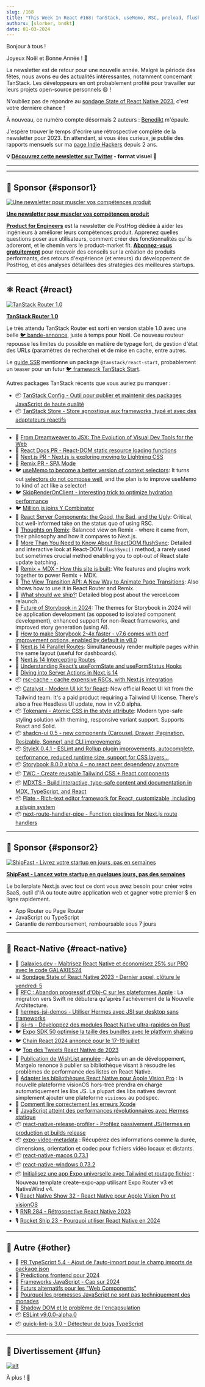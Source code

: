 ```yaml
---
slug: /168
title: "This Week In React #168: TanStack, useMemo, RSC, preload, flushSync, shadcn-ui, MDX, Storybook, StyleX, TWC, Tokenami, Catalyst, rsc-cache, WishList, VisionOS, Hermes, release-profiler..."
authors: [slorber, bndkt]
date: 01-03-2024
---
```


Bonjour à tous !

Joyeux Noël et Bonne Année ! 🥂

La newsletter est de retour pour une nouvelle année. Malgré la période des fêtes, nous avons eu des actualités intéressantes, notamment concernant TanStack. Les développeurs en ont probablement profité pour travailler sur leurs projets open-source personnels 😄 !

N'oubliez pas de répondre au [sondage State of React Native 2023](https://stateofreactnative.com/), c'est votre dernière chance !

À nouveau, ce numéro compte désormais 2 auteurs : [Benedikt](https://twitter.com/bndkt) m'épaule.

J'espère trouver le temps d'écrire une rétrospective complète de la newsletter pour 2023. En attendant, si vous êtes curieux, je publie des rapports mensuels sur ma [page Indie Hackers](https://www.indiehackers.com/product/french-react-newsletter) depuis 2 ans.

<!-- truncate -->

**💡 [Découvrez cette newsletter sur Twitter](https://slo.im/thread) - format visuel 🎨**

---


<Support />

---

## 💸 Sponsor {#sponsor1}

[![Une newsletter pour muscler vos compétences produit](/emails/issues/168/posthog.png)](https://newsletter.posthog.com/?utm_source=twir&utm_campaign=twir)

**[Une newsletter pour muscler vos compétences produit](https://newsletter.posthog.com/?utm_source=twir&utm_campaign=twir)**

[**Product for Engineers**](https://newsletter.posthog.com/?utm_source=twir&utm_campaign=twir) est la newsletter de PostHog dédiée à aider les ingénieurs à améliorer leurs compétences produit. Apprenez quelles questions poser aux utilisateurs, comment créer des fonctionnalités qu'ils adoreront, et le chemin vers le product-market fit. [**Abonnez-vous gratuitement**](https://newsletter.posthog.com/?utm_source=twir&utm_campaign=twir) pour recevoir des conseils sur la création de produits performants, des retours d'expérience (et erreurs) du développement de PostHog, et des analyses détaillées des stratégies des meilleures startups.

---

## ⚛️ React {#react}

[![TanStack Router 1.0](/emails/issues/168/tanstack-router.jpg)](https://tanstack.com/router/v1)

**[TanStack Router 1.0](https://tanstack.com/router/v1)**

Le très attendu TanStack Router est sorti en version stable 1.0 avec une belle [🐦 bande-annonce](https://twitter.com/tannerlinsley/status/1738709130213560497), juste à temps pour Noël. Ce nouveau routeur repousse les limites du possible en matière de typage fort, de gestion d'état des URLs (paramètres de recherche) et de mise en cache, entre autres.

Le [guide SSR](https://tanstack.com/router/v1/docs/guide/ssr) mentionne un package `@tanstack/react-start`, probablement un teaser pour un futur [🐦 framework TanStack Start](https://twitter.com/sebastienlorber/status/1742589454563369123).

Autres packages TanStack récents que vous auriez pu manquer :

- 📦 [TanStack Config - Outil pour publier et maintenir des packages JavaScript de haute qualité](https://github.com/TanStack/config)
- 📦 [TanStack Store - Store agnostique aux frameworks, typé et avec des adaptateurs réactifs](https://tanstack.com/store/latest)

---

- 💸 [From Dreamweaver to JSX: The Evolution of Visual Dev Tools for the Web](https://mightymeld.com/blog/browser-dev-tools-understand-code?utm_source=thisweekinreact&utm_medium=newsletter&utm_campaign=link1)
- 👀 [React Docs PR - React-DOM static resource loading functions](https://github.com/reactjs/react.dev/pull/6459)
- 👀 [Next.js PR - Next.js is exploring moving to Lightning CSS](https://github.com/vercel/next.js/pull/58712)
- 👀 [Remix PR - SPA Mode](https://github.com/remix-run/remix/pull/8338)
- 🐦 [useMemo to become a better version of context selectors](https://twitter.com/sebastienlorber/status/1741218919732429108): It turns out [selectors do not compose well](https://twitter.com/dan_abramov2/status/1741200483862151663), and the plan is to improve useMemo to kind of act like a selector!
- 🐦 [SkipRenderOnClient - interesting trick to optimize hydration performance](https://twitter.com/sebastienlorber/status/1742528219318738955)
- 🐦 [Million.js joins Y Combinator](https://twitter.com/aidenybai/status/1737929698221682789)
- 📜 [React Server Components: the Good, the Bad, and the Ugly](https://www.mayank.co/blog/react-server-components/): Critical, but well-informed take on the status quo of using RSC.
- 📜 [Thoughts on Remix](https://www.viget.com/articles/thoughts-on-remix/): Balanced view on Remix - where it came from, their philosophy and how it compares to Next.js.
- 📜 [More Than You Need to Know About ReactDOM.­flushSync](https://julesblom.com/writing/flushsync): Detailed and interactive look at React-DOM `flushSync()` method, a rarely used but sometimes crucial method enabling you to opt-out of React state update batching.
- 📜 [Remix + MDX - How this site is built](https://remix-blog-mdx.fly.dev/): Vite features and plugins work together to power Remix + MDX.
- 📜 [The View Transition API: A New Way to Animate Page Transitions](https://marmelab.com/blog/2023/12/21/view-transitions.html): Also shows how to use it in React Router and Remix.
- 📜 [What should we ship?](https://rauno.me/craft/vercel): Detailed blog post about the vercel.com relaunch.
- 📜 [Future of Storybook in 2024](https://storybook.js.org/blog/future-of-storybook-2024/): The themes for Storybook in 2024 will be application development (as opposed to isolated component development), enhanced support for non-React frameworks, and improved story generation (using AI).
- 📜 [How to make Storybook 2-4x faster - v7.6 comes with perf improvement options, enabled by default in v8.0](https://storybook.js.org/blog/optimize-storybook-7-6/)
- 📜 [Next.js 14 Parallel Routes](https://www.builder.io/blog/nextjs-14-parallel-routes): Simultaneously render multiple pages within the same layout (useful for dashboards).
- 📜 [Next.js 14 Intercepting Routes](https://www.builder.io/blog/nextjs-14-intercepting-routes)
- 📜 [Understanding React’s useFormState and useFormStatus Hooks](https://blog.logrocket.com/understanding-react-useformstate-useformstatus-hooks/)
- 📜 [Diving into Server Actions in Next.js 14](https://blog.logrocket.com/diving-into-server-actions-next-js-14/)
- 📦 [rsc-cache - cache expensive RSCs, with Next.js integration](https://github.com/fredkiss3/rsc-cache)
- 📦 [Catalyst - Modern UI kit for React](https://tailwindcss.com/blog/introducing-catalyst): New official React UI kit from the Tailwind team. It's a paid product requiring a Tailwind UI license. There's also a free Headless UI update, now in v2.0 alpha.
- 📦 [Tokenami - Atomic CSS in the style attribute](https://github.com/tokenami/tokenami): Modern type-safe styling solution with theming, responsive variant support. Supports React and Solid.
- 📦 [shadcn-ui 0.5 - new components (Carousel, Drawer, Pagination, Resizable, Sonner) and CLI improvements](https://ui.shadcn.com/docs/changelog)
- 📦 [StyleX 0.4.1 - ESLint and Rollup plugin improvements, autocomplete, performance, reduced runtime size, support for CSS layers...](https://stylexjs.com/blog/v0.4.1)
- 📦 [Storybook 8.0.0 alpha 4 - no react peer dependency anymore](https://github.com/storybookjs/storybook/releases/tag/v8.0.0-alpha.4)
- 📦 [TWC - Create reusable Tailwind CSS + React components](https://react-twc.vercel.app/)
- 📦 [MDXTS - Build interactive, type-safe content and documentation in MDX, TypeScript, and React](https://www.mdxts.dev/)
- 📦 [Plate - Rich-text editor framework for React, customizable, including a plugin system](https://platejs.org/)
- 📦 [next-route-handler-pipe - Function pipelines for Next.js route handlers](https://github.com/KolbySisk/next-route-handler-pipe)

<SubscribeFormEmbed placement="middle" />

---

## 💸 Sponsor {#sponsor2}

[![ShipFast - Livrez votre startup en jours, pas en semaines](/emails/issues/168/shipfast.jpg)](https://shipfa.st/?via=twir)

**[ShipFast - Lancez votre startup en quelques jours, pas des semaines](https://shipfa.st/?via=twir)**

Le boilerplate Next.js avec tout ce dont vous avez besoin pour créer votre SaaS, outil d'IA ou toute autre application web et gagner votre premier $ en ligne rapidement.

- App Router ou Page Router
- JavaScript ou TypeScript
- Garantie de remboursement, remboursable sous 7 jours

---

## 📱 React-Native {#react-native}

- 💸 [Galaxies.dev - Maîtrisez React Native et économisez 25% sur PRO avec le code GALAXIES24](https://galaxies.dev?utm_source=thisweekinreact.com)
- 📊 [Sondage State of React Native 2023 - Dernier appel, clôture le vendredi 5](https://stateofreactnative.com/)
- 👀 [RFC : Abandon progressif d'Obj-C sur les plateformes Apple](https://github.com/react-native-community/discussions-and-proposals/pull/747) : La migration vers Swift ne débutera qu'après l'achèvement de la Nouvelle Architecture.
- 👀 [hermes-jsi-demos - Utiliser Hermes avec JSI sur desktop sans frameworks](https://github.com/tmikov/hermes-jsi-demos)
- 👀 [jsi-rs - Développez des modules React Native ultra-rapides en Rust](https://github.com/laptou/jsi-rs/)
- 🐦 [Expo SDK 50 optimise la taille des bundles avec le platform shaking](https://twitter.com/Baconbrix/status/1740487401414275120)
- 🐦 [Chain React 2024 annoncé pour le 17-19 juillet](https://twitter.com/ChainReactConf/status/1737578373415928100)
- 🐦 [Top des Tweets React Native de 2023](https://twitter.com/infinite_red/status/1737890233201623526)
- 📜 [Publication de WishList annulée](https://margelo.notion.site/WishList-Summit-b20c24d1f0da4889a0513dfa929be5ed) : Après un an de développement, Margelo renonce à publier sa bibliothèque visant à résoudre les problèmes de performance des listes en React Native.
- 📜 [Adapter les bibliothèques React Native pour Apple Vision Pro](https://www.oskarkwasniewski.dev/blog/bringing-react-native-libraries-to-apple-vision-pro) : la nouvelle plateforme visionOS hors-tree prendra en charge automatiquement les libs JS. La plupart des libs natives devront simplement ajouter une plateforme `visionos` au podspec.
- 📜 [Comment lire correctement les erreurs Xcode](https://levelup.gitconnected.com/how-to-properly-read-xcode-error-7b979692333d)
- 📜 [JavaScript atteint des performances révolutionnaires avec Hermes statique](https://medium.com/@elves.silva.vieira/javascript-achieves-breakthrough-performance-with-static-hermes-6286b0ac8ef7)
- 📦 [react-native-release-profiler - Profilez passivement JS/Hermes en production et builds release](https://github.com/margelo/react-native-release-profiler)
- 📦 [expo-video-metadata](https://github.com/hirbod/expo-video-metadata) : Récupérez des informations comme la durée, dimensions, orientation et codec pour fichiers vidéo locaux et distants.
- 📦 [react-native-macos 0.73.1](https://www.npmjs.com/package/react-native-macos/v/0.73.1)
- 📦 [react-native-windows 0.73.2](https://github.com/microsoft/react-native-windows/releases/tag/react-native-windows_v0.73.2)
- 📦 [Initialisez une app Expo universelle avec Tailwind et routage fichier](https://github.com/expo/examples/tree/master/with-router-tailwind) : Nouveau template create-expo-app utilisant Expo Router v3 et NativeWind v4.
- 🎙 [React Native Show 32 - React Native pour Apple Vision Pro et visionOS](https://www.callstack.com/podcasts/react-native-for-apple-vision-pro-and-visionos)
- 🎙️ [RNR 284 - Rétrospective React Native 2023](https://reactnativeradio.com/episodes/rnr-284-react-native-rewind-2023-in-review)
- 🎙️ [Rocket Ship 23 - Pourquoi utiliser React Native en 2024](https://podcast.galaxies.dev/episodes/023-why-you-should-use-react-native-in-2024)

---

## 🔀 Autre {#other}

- 👀 [PR TypeScript 5.4 - Ajout de l'auto-import pour le champ imports de package.json](https://github.com/microsoft/TypeScript/pull/55015)
- 📜 [Prédictions frontend pour 2024](https://buttondown.email/whatever_jamie/archive/frontend-predictions-for-2024/)
- 📜 [Frameworks JavaScript - Cap sur 2024](https://dev.to/this-is-learning/javascript-frameworks-heading-into-2024-i3l)
- 📜 [Futurs alternatifs pour les "Web Components"](https://blog.carlana.net/post/2023/web-component-alternative-futures/)
- 📜 [Pourquoi les promesses JavaScript ne sont pas techniquement des monades](https://rybicki.io/blog/2023/12/23/promises-arent-monads.html)
- 📜 [Shadow DOM et le problème de l'encapsulation](https://nolanlawson.com/2023/12/30/shadow-dom-and-the-problem-of-encapsulation/)
- 📦 [ESLint v9.0.0-alpha.0](https://eslint.org/blog/2023/12/eslint-v9.0.0-alpha.0-released/)
- 📦 [quick-lint-js 3.0 - Détecteur de bugs TypeScript](https://quick-lint-js.com/blog/version-3.0/)

---

## 🤭 Divertissement {#fun}

[![alt](/emails/issues/168/meme.jpg)](https://twitter.com/webdevcody/status/1737138310605083051)

À plus ! 👋